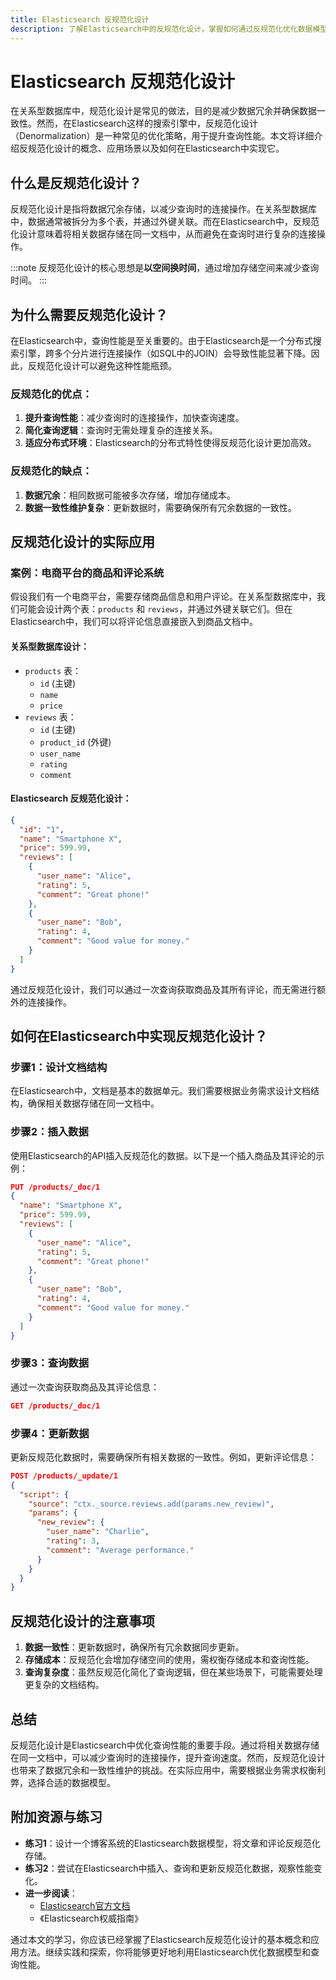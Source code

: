 ```yaml
---
title: Elasticsearch 反规范化设计
description: 了解Elasticsearch中的反规范化设计，掌握如何通过反规范化优化数据模型，提升查询性能。
---
```


# Elasticsearch 反规范化设计

在关系型数据库中，规范化设计是常见的做法，目的是减少数据冗余并确保数据一致性。然而，在Elasticsearch这样的搜索引擎中，反规范化设计（Denormalization）是一种常见的优化策略，用于提升查询性能。本文将详细介绍反规范化设计的概念、应用场景以及如何在Elasticsearch中实现它。

## 什么是反规范化设计？

反规范化设计是指将数据冗余存储，以减少查询时的连接操作。在关系型数据库中，数据通常被拆分为多个表，并通过外键关联。而在Elasticsearch中，反规范化设计意味着将相关数据存储在同一文档中，从而避免在查询时进行复杂的连接操作。

:::note
反规范化设计的核心思想是**以空间换时间**，通过增加存储空间来减少查询时间。
:::

## 为什么需要反规范化设计？

在Elasticsearch中，查询性能是至关重要的。由于Elasticsearch是一个分布式搜索引擎，跨多个分片进行连接操作（如SQL中的JOIN）会导致性能显著下降。因此，反规范化设计可以避免这种性能瓶颈。

### 反规范化的优点：
1. **提升查询性能**：减少查询时的连接操作，加快查询速度。
2. **简化查询逻辑**：查询时无需处理复杂的连接关系。
3. **适应分布式环境**：Elasticsearch的分布式特性使得反规范化设计更加高效。

### 反规范化的缺点：
1. **数据冗余**：相同数据可能被多次存储，增加存储成本。
2. **数据一致性维护复杂**：更新数据时，需要确保所有冗余数据的一致性。

## 反规范化设计的实际应用

### 案例：电商平台的商品和评论系统

假设我们有一个电商平台，需要存储商品信息和用户评论。在关系型数据库中，我们可能会设计两个表：`products` 和 `reviews`，并通过外键关联它们。但在Elasticsearch中，我们可以将评论信息直接嵌入到商品文档中。

#### 关系型数据库设计：
- `products` 表：
  - `id` (主键)
  - `name`
  - `price`
- `reviews` 表：
  - `id` (主键)
  - `product_id` (外键)
  - `user_name`
  - `rating`
  - `comment`

#### Elasticsearch 反规范化设计：
```json
{
  "id": "1",
  "name": "Smartphone X",
  "price": 599.99,
  "reviews": [
    {
      "user_name": "Alice",
      "rating": 5,
      "comment": "Great phone!"
    },
    {
      "user_name": "Bob",
      "rating": 4,
      "comment": "Good value for money."
    }
  ]
}
```

通过反规范化设计，我们可以通过一次查询获取商品及其所有评论，而无需进行额外的连接操作。

## 如何在Elasticsearch中实现反规范化设计？

### 步骤1：设计文档结构
在Elasticsearch中，文档是基本的数据单元。我们需要根据业务需求设计文档结构，确保相关数据存储在同一文档中。

### 步骤2：插入数据
使用Elasticsearch的API插入反规范化的数据。以下是一个插入商品及其评论的示例：

```json
PUT /products/_doc/1
{
  "name": "Smartphone X",
  "price": 599.99,
  "reviews": [
    {
      "user_name": "Alice",
      "rating": 5,
      "comment": "Great phone!"
    },
    {
      "user_name": "Bob",
      "rating": 4,
      "comment": "Good value for money."
    }
  ]
}
```

### 步骤3：查询数据
通过一次查询获取商品及其评论信息：

```json
GET /products/_doc/1
```

### 步骤4：更新数据
更新反规范化数据时，需要确保所有相关数据的一致性。例如，更新评论信息：

```json
POST /products/_update/1
{
  "script": {
    "source": "ctx._source.reviews.add(params.new_review)",
    "params": {
      "new_review": {
        "user_name": "Charlie",
        "rating": 3,
        "comment": "Average performance."
      }
    }
  }
}
```

## 反规范化设计的注意事项

1. **数据一致性**：更新数据时，确保所有冗余数据同步更新。
2. **存储成本**：反规范化会增加存储空间的使用，需权衡存储成本和查询性能。
3. **查询复杂度**：虽然反规范化简化了查询逻辑，但在某些场景下，可能需要处理更复杂的文档结构。

## 总结

反规范化设计是Elasticsearch中优化查询性能的重要手段。通过将相关数据存储在同一文档中，可以减少查询时的连接操作，提升查询速度。然而，反规范化设计也带来了数据冗余和一致性维护的挑战。在实际应用中，需要根据业务需求权衡利弊，选择合适的数据模型。

## 附加资源与练习

- **练习1**：设计一个博客系统的Elasticsearch数据模型，将文章和评论反规范化存储。
- **练习2**：尝试在Elasticsearch中插入、查询和更新反规范化数据，观察性能变化。
- **进一步阅读**：
  - [Elasticsearch官方文档](https://www.elastic.co/guide/en/elasticsearch/reference/current/index.html)
  - 《Elasticsearch权威指南》

通过本文的学习，你应该已经掌握了Elasticsearch反规范化设计的基本概念和应用方法。继续实践和探索，你将能够更好地利用Elasticsearch优化数据模型和查询性能。